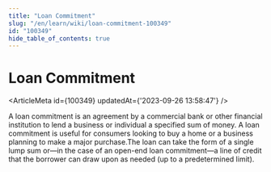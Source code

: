 ```yaml
---
title: "Loan Commitment"
slug: "/en/learn/wiki/loan-commitment-100349"
id: "100349"
hide_table_of_contents: true
---
```



# Loan Commitment

<ArticleMeta id={100349} updatedAt={'2023-09-26 13:58:47'} />
<div className='border-solid border-b border-t-0 my-4 border-[var(--ifm-color-gray-300)]' />

A loan commitment is an agreement by a commercial bank or other financial institution to lend a business or individual a specified sum of money. A loan commitment is useful for consumers looking to buy a home or a business planning to make a major purchase.The loan can take the form of a single lump sum or—in the case of an open-end loan commitment—a line of credit that the borrower can draw upon as needed (up to a predetermined limit).
